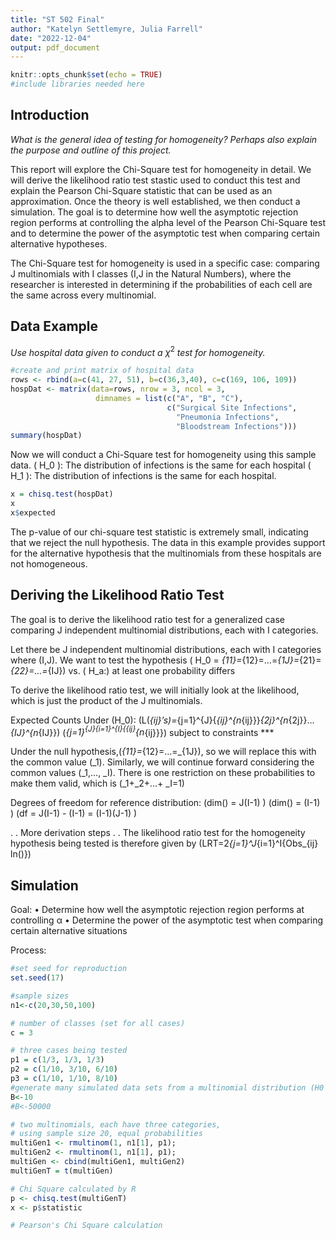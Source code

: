 ```yaml
---
title: "ST 502 Final"
author: "Katelyn Settlemyre, Julia Farrell"
date: "2022-12-04"
output: pdf_document
---
```


```r
knitr::opts_chunk$set(echo = TRUE)
#include libraries needed here

```

## Introduction

_What is the general idea of testing for homogeneity? Perhaps also explain the purpose and outline of this project._

This report will explore the Chi-Square test for homogeneity in detail. We will derive the likelihood ratio test stastic used to conduct this test and explain the Pearson Chi-Square statistic that can be used as an approximation. Once the theory is well established, we then conduct a simulation. The goal is to determine how well the asymptotic rejection region performs at controlling the alpha level of the Pearson Chi-Square test and to determine the power of the asymptotic test when comparing certain alternative hypotheses.

The Chi-Square test for homogeneity is used in a specific case: comparing J multinomials with I classes (I,J in the Natural Numbers), where the researcher is interested in determining if the probabilities of each cell are the same across every multinomial.


## Data Example

_Use hospital data given to conduct a_ $\chi^2$ _test for homogeneity._
```r
#create and print matrix of hospital data
rows <- rbind(a=c(41, 27, 51), b=c(36,3,40), c=c(169, 106, 109))
hospDat <- matrix(data=rows, nrow = 3, ncol = 3, 
                   dimnames = list(c("A", "B", "C"), 
                                   c("Surgical Site Infections", 
                                     "Pneumonia Infections", 
                                     "Bloodstream Infections")))
summary(hospDat)
```
Now we will conduct a Chi-Square test for homogeneity using this sample data. \( H_0 \): The distribution of infections is the same for each hospital
\( H_1 \): The distribution of infections is \textbf{not} the same for each hospital.
```r
x = chisq.test(hospDat)
x
x$expected
```
The p-value of our chi-square test statistic is extremely small, indicating that we reject the null hypothesis. The data in this example provides support for the alternative hypothesis that the multinomials from these hospitals are not homogeneous.

## Deriving the Likelihood Ratio Test
The goal is to derive the likelihood ratio test for a generalized case comparing J independent multinomial distributions, each with I categories.

Let there be J independent multinomial distributions, each with I categories where \(I,J\in \mathbb{N}\). We want to test the hypothesis \( H_0 = \pi_{11}=\pi_{12}=...=\pi_{1J}=\pi_{21}=\pi_{22}=...=\pi_{IJ}\) vs. \( H_a:\) at least one probability differs

To derive the likelihood ratio test, we will initially look at the likelihood, which is just the product of the J multinomials.

Expected Counts Under \(H_0\):
\(L(\pi_{ij}'s)=\prod_{j=1}^{J}{\binom{0}{0}\cdot \pi_{ij}^{n_{ij}}}\cdot\pi_{2j}^{n_{2j}}\cdot ... \cdot\pi_{IJ}^{n_{IJ}}\)
\(\propto \prod_{j=1}^{J}\prod_{i=1}^{I}{\pi_{ij}^{n_{ij}}}\)
subject to constraints ***

Under the null hypothesis,\(\pi_{11}=\pi_{12}=...=\pi_{1J}\), so we will replace this with the common value \(\pi_1\). Similarly, we will continue forward considering the common values \(\pi_1,..., \pi_I\). There is one restriction on these probabilities to make them valid, which is \(\pi_1+\pi_2+...+ \pi_I=1\)

Degrees of freedom for reference distribution: 
\(dim(\Omega) = J\cdot (I-1) \)
\(dim(\omega) = (I-1) \)
\(df = J(I-1) - (I-1) = (I-1)(J-1) \)

.
. More derivation steps
.
.
The likelihood ratio test for the homogeneity hypothesis being tested is therefore given by \(LRT=2\sum_{j=1}^J\sum_{i=1}^I{Obs_{ij} \cdot ln(\frac{Obs_{ij}}{Exp_{ij}})}\)

## Simulation

Goal:
• Determine how well the asymptotic rejection region performs at controlling α
• Determine the power of the asymptotic test when comparing certain alternative situations

Process:

```r
#set seed for reproduction
set.seed(17)

#sample sizes
n1<-c(20,30,50,100)

# number of classes (set for all cases)
c = 3

# three cases being tested
p1 = c(1/3, 1/3, 1/3)
p2 = c(1/10, 3/10, 6/10)
p3 = c(1/10, 1/10, 8/10)
#generate many simulated data sets from a multinomial distribution (H0 assumed)
B<-10
#B<-50000

# two multinomials, each have three categories, 
# using sample size 20, equal probabilities
multiGen1 <- rmultinom(1, n1[1], p1);
multiGen2 <- rmultinom(1, n1[1], p1);
multiGen <- cbind(multiGen1, multiGen2)
multiGenT = t(multiGen)

# Chi Square calculated by R
p <- chisq.test(multiGenT)
x <- p$statistic

# Pearson's Chi Square calculation


```

